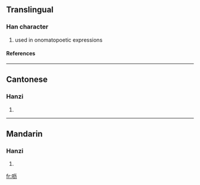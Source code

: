 {{see|嚦}}

==Translingual==
===Han character===
{{Han char|rn=30|rad=口|as=04|sn=7|four=|canj=口一大尸 (RMKS)}}
# used in onomatopoetic expressions
====References====
{{Han ref|kx=0181.191|hdz=10587.050|uh=5456|ud=21590}}
----
==Cantonese==
===Hanzi===
{{yue-hanzi|jyut=|y=lik6}}
# {{defn|Cantonese}}
----
==Mandarin==
===Hanzi===
{{cmn-hanzi|tra=嚦|pin=[[bei]] (bei5), [[lì]] (li4)|wg=pei<sup>5</sup>, li<sup>4</sup>}}
# {{defn|Mandarin}}

[[fr:呖]]